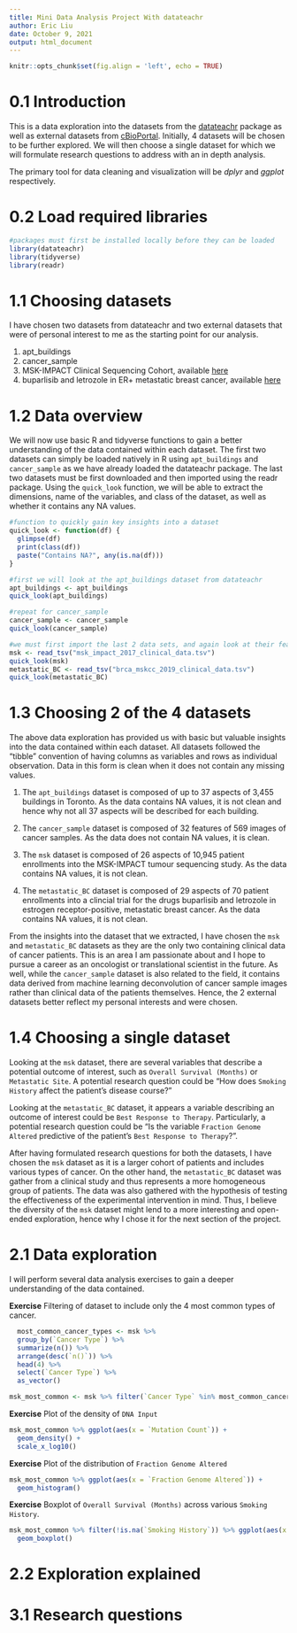 ```yaml
---
title: Mini Data Analysis Project With datateachr
author: Eric Liu
date: October 9, 2021
output: html_document
---
```


```r
knitr::opts_chunk$set(fig.align = 'left', echo = TRUE)
```

# 0.1 Introduction

This is a data exploration into the datasets from the [datateachr](https://github.com/UBC-MDS/datateachr) package as well as external datasets from [cBioPortal](https://www.cbioportal.org). Initially, 4 datasets will be chosen to be further explored. We will then choose a single dataset for which we will formulate research questions to address with an in depth analysis.

The primary tool for data cleaning and visualization will be *dplyr* and *ggplot* respectively.

# 0.2 Load required libraries
```r
#packages must first be installed locally before they can be loaded
library(datateachr)
library(tidyverse)
library(readr)
```

# 1.1 Choosing datasets
I have chosen two datasets from datateachr and two external datasets that were of personal interest to me as the starting point for our analysis. 

1. apt_buildings
2. cancer_sample
3. MSK-IMPACT Clinical Sequencing Cohort, available [here](https://www.cbioportal.org/study/clinicalData?id=msk_impact_2017)
4. buparlisib and letrozole in ER+ metastatic breast cancer, available [here](https://www.cbioportal.org/study/clinicalData?id=brca_mskcc_2019)

# 1.2 Data overview 
We will now use basic R and tidyverse functions to gain a better understanding of the data contained within each dataset. The first two datasets can simply be loaded natively in R using `apt_buildings` and `cancer_sample` as we have already loaded the datateachr package. The last two datasets must be first downloaded and then imported using the readr package. Using the `quick_look` function, we will be able to extract the dimensions, name of the variables, and class of the dataset, as well as whether it contains any NA values. 
```r
#function to quickly gain key insights into a dataset
quick_look <- function(df) {
  glimpse(df)
  print(class(df))
  paste("Contains NA?", any(is.na(df)))
}

#first we will look at the apt_buildings dataset from datateachr
apt_buildings <- apt_buildings
quick_look(apt_buildings)

#repeat for cancer_sample 
cancer_sample <- cancer_sample
quick_look(cancer_sample)

#we must first import the last 2 data sets, and again look at their features
msk <- read_tsv("msk_impact_2017_clinical_data.tsv")
quick_look(msk)
metastatic_BC <- read_tsv("brca_mskcc_2019_clinical_data.tsv")
quick_look(metastatic_BC)
```

# 1.3 Choosing 2 of the 4 datasets
The above data exploration has provided us with basic but valuable insights into the data contained within each dataset. All datasets followed the "tibble" convention of having columns as variables and rows as individual observation. Data in this form is clean when it does not contain any missing values. 

1. The `apt_buildings` dataset is composed of up to 37 aspects of 3,455 buildings in Toronto. As the data contains NA values, it is not clean and hence why not all 37 aspects will be described for each building.

2. The `cancer_sample` dataset is composed of 32 features of 569 images of cancer samples. As the data does not contain NA values, it is clean. 

3. The `msk` dataset is composed of 26 aspects of 10,945 patient enrollments into the MSK-IMPACT tumour sequencing study. As the data contains NA values, it is not clean.

4. The `metastatic_BC` dataset is composed of 29 aspects of 70 patient enrollments into a clincial trial for the drugs buparlisib and letrozole in estrogen receptor-positive, metastatic breast cancer. As the data contains NA values, it is not clean.

From the insights into the dataset that we extracted, I have chosen the `msk` and `metastatic_BC` datasets as they are the only two containing clinical data of cancer patients. This is an area I am passionate about and I hope to pursue a career as an oncologist or translational scientist in the future. As well, while the `cancer_sample` dataset is also related to the field, it contains data derived from machine learning deconvolution of cancer sample images rather than clinical data of the patients themselves. Hence, the 2 external datasets better reflect my personal interests and were chosen. 

# 1.4 Choosing a single dataset
Looking at the `msk` dataset, there are several variables that describe a potential outcome of interest, such as `Overall Survival (Months)` or `Metastatic Site`. A potential research question could be "How does `Smoking History` affect the patient's disease course?"

Looking at the `metastatic_BC` dataset, it appears a variable describing an outcome of interest could be `Best Response to Therapy`. Particularly, a potential research question could be "Is the variable `Fraction Genome Altered` predictive of the patient's `Best Response to Therapy`?". 

After having formulated research questions for both the datasets, I have chosen the `msk` dataset as it is a larger cohort of patients and includes various types of cancer. On the other hand, the `metastatic_BC` dataset was gather from a clinical study and thus represents a more homogeneous group of patients. The data was also gathered with the hypothesis of testing the effectiveness of the experimental intervention in mind. Thus, I believe the diversity of the `msk` dataset might lend to a more interesting and open-ended exploration, hence why I chose it for the next section of the project. 

# 2.1 Data exploration 
I will perform several data analysis exercises to gain a deeper understanding of the data contained. 

**Exercise**
Filtering of dataset to include only the 4 most common types of cancer.
``` r
  most_common_cancer_types <- msk %>%
  group_by(`Cancer Type`) %>%
  summarize(n()) %>%
  arrange(desc(`n()`)) %>%
  head(4) %>%
  select(`Cancer Type`) %>%
  as_vector()

msk_most_common <- msk %>% filter(`Cancer Type` %in% most_common_cancer_types)
```

**Exercise** 
Plot of the density of `DNA Input`

``` r
msk_most_common %>% ggplot(aes(x = `Mutation Count`)) +
  geom_density() +
  scale_x_log10()
``` 

**Exercise** 
Plot of the distribution of `Fraction Genome Altered`

``` r
msk_most_common %>% ggplot(aes(x = `Fraction Genome Altered`)) +
  geom_histogram()
``` 

**Exercise** 
Boxplot of `Overall Survival (Months)` across various `Smoking History`. 
``` r
msk_most_common %>% filter(!is.na(`Smoking History`)) %>% ggplot(aes(x = `Smoking History`, y = `Overall Survival (Months)`)) +
  geom_boxplot()
``` 


# 2.2 Exploration explained

# 3.1 Research questions